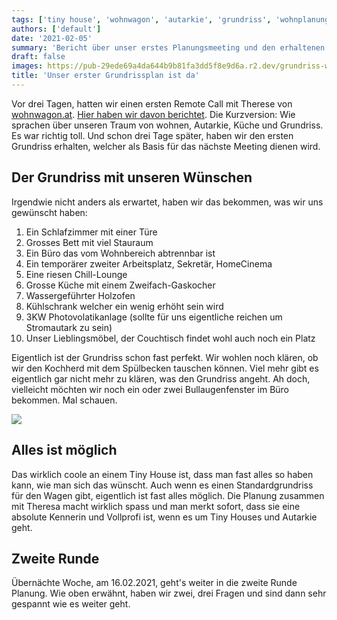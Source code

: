 ```yaml
---
tags: ['tiny house', 'wohnwagon', 'autarkie', 'grundriss', 'wohnplanung']
authors: ['default']
date: '2021-02-05'
summary: 'Bericht über unser erstes Planungsmeeting und den erhaltenen Grundriss für unser Tiny House KOKOMO. Nächste Schritte und Anpassungswünsche werden diskutiert.'
draft: false
images: https://pub-29ede69a4da644b9b81fa3dd5f8e9d6a.r2.dev/grundriss-wohnwagon-hubert.webp
title: 'Unser erster Grundrissplan ist da'
---
```


Vor drei Tagen, hatten wir einen ersten Remote Call mit Therese von
[wohnwagon.at](http://www.wohnwagon.at). [Hier haben wir davon berichtet](https://www.kokomo.house/erstes-planungsmeeting-mit-wohnwagon/).
Die Kurzversion: Wie sprachen über unseren Traum von wohnen, Autarkie, Küche
und Grundriss. Es war richtig toll. Und schon drei Tage später, haben wir den
ersten Grundriss erhalten, welcher als Basis für das nächste Meeting dienen
wird.

## Der Grundriss mit unseren Wünschen

Irgendwie nicht anders als erwartet, haben wir das bekommen, was wir uns
gewünscht haben:

1. Ein Schlafzimmer mit einer Türe
2. Grosses Bett mit viel Stauraum
3. Ein Büro das vom Wohnbereich abtrennbar ist
4. Ein temporärer zweiter Arbeitsplatz, Sekretär, HomeCinema
5. Eine riesen Chill-Lounge
6. Grosse Küche mit einem Zweifach-Gaskocher
7. Wassergeführter Holzofen
8. Kühlschrank welcher ein wenig erhöht sein wird
9. 3KW Photovolatikanlage (sollte für uns eigentliche reichen um Stromautark zu sein)
10. Unser Lieblingsmöbel, der Couchtisch findet wohl auch noch ein Platz

Eigentlich ist der Grundriss schon fast perfekt. Wir wohlen noch klären, ob
wir den Kochherd mit dem Spülbecken tauschen können. Viel mehr gibt es
eigentlich gar nicht mehr zu klären, was den Grundriss angeht. Ah doch,
vielleicht möchten wir noch ein oder zwei Bullaugenfenster im Büro bekommen.
Mal schauen.

![]({IMAGE_PATH}/grundriss-wohnwagon-hubert.webp)

## Alles ist möglich

Das wirklich coole an einem Tiny House ist, dass man fast alles so haben kann,
wie man sich das wünscht. Auch wenn es einen Standardgrundriss für den Wagen
gibt, eigentlich ist fast alles möglich. Die Planung zusammen mit Theresa
macht wirklich spass und man merkt sofort, dass sie eine absolute Kennerin und
Vollprofi ist, wenn es um Tiny Houses und Autarkie geht.

## Zweite Runde

Übernächte Woche, am 16.02.2021, geht's weiter in die zweite Runde Planung.
Wie oben erwähnt, haben wir zwei, drei Fragen und sind dann sehr gespannt wie
es weiter geht.
